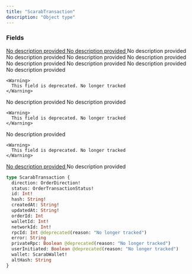 ```yaml
---
title: "ScarabTransaction"
description: "Object type"
---
```


### Fields

<a href="/api-reference/types/orderdirection">
  <ResponseField name="direction" type="OrderDirection!" required>
    No description provided
  </ResponseField>
</a>

<a href="/api-reference/types/ordertransactionstatus">
  <ResponseField name="status" type="OrderTransactionStatus!" required>
    No description provided
  </ResponseField>
</a>

<ResponseField name="id" type="Int!" required>
  No description provided
</ResponseField>

<ResponseField name="hash" type="String!" required>
  No description provided
</ResponseField>

<ResponseField name="createdAt" type="String!" required>
  No description provided
</ResponseField>

<ResponseField name="updatedAt" type="String!" required>
  No description provided
</ResponseField>

<ResponseField name="orderId" type="Int">
  No description provided
</ResponseField>

<ResponseField name="walletId" type="Int!" required>
  No description provided
</ResponseField>

<ResponseField name="networkId" type="Int!" required>
  No description provided
</ResponseField>

<ResponseField name="rpcId" type="Int">
  No description provided
    
    <Warning>
      This field is deprecated. No longer tracked
    </Warning>
</ResponseField>

<ResponseField name="error" type="String">
  No description provided
</ResponseField>

<ResponseField name="privateRpc" type="Boolean">
  No description provided
    
    <Warning>
      This field is deprecated. No longer tracked
    </Warning>
</ResponseField>

<ResponseField name="userInitiated" type="Boolean">
  No description provided
    
    <Warning>
      This field is deprecated. No longer tracked
    </Warning>
</ResponseField>

<a href="/api-reference/types/scarabwallet">
  <ResponseField name="wallet" type="ScarabWallet!" required>
    No description provided
  </ResponseField>
</a>

<ResponseField name="altHash" type="String">
  No description provided
</ResponseField>


```graphql ScarabTransaction
type ScarabTransaction {
  direction: OrderDirection!
  status: OrderTransactionStatus!
  id: Int!
  hash: String!
  createdAt: String!
  updatedAt: String!
  orderId: Int
  walletId: Int!
  networkId: Int!
  rpcId: Int @deprecated(reason: "No longer tracked")
  error: String
  privateRpc: Boolean @deprecated(reason: "No longer tracked")
  userInitiated: Boolean @deprecated(reason: "No longer tracked")
  wallet: ScarabWallet!
  altHash: String
}
```
